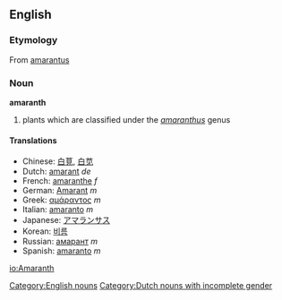 {{wikipedia}}
==English==
=== Etymology ===
From {{L.}} [[amarantus]]

=== Noun ===
[[Category:English nouns]]
'''amaranth'''

#plants which are classified under the ''[[amaranthus]]'' genus

====Translations====
*Chinese: [[白莧]], [[白苋]]
*Dutch: [[amarant]] ''de'' [[Category:Dutch nouns with incomplete gender]]
*French: [[amaranthe]] ''f''
*German: [[Amarant]] ''m''
*Greek: [[αμάραντος]] ''m''<!-- modern greek possibly different to the Ancient Greek needed for the etym -->
*Italian: [[amaranto]] ''m''
*Japanese: [[アマランサス]]
*Korean: [[비름]]
*Russian: [[амарант]] ''m''
*Spanish: [[amaranto]] ''m''

[[io:Amaranth]]